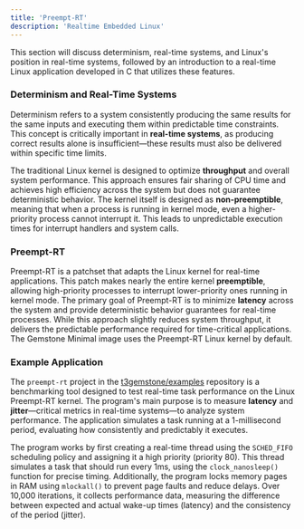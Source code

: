 ```yaml
---
title: 'Preempt-RT'
description: 'Realtime Embedded Linux'
---
```



This section will discuss determinism, real-time systems, and Linux's position in real-time systems, followed by an
introduction to a real-time Linux application developed in C that utilizes these features.

### Determinism and Real-Time Systems

Determinism refers to a system consistently producing the same results for the same inputs and executing them within
predictable time constraints. This concept is critically important in **real-time systems**, as producing correct
results alone is insufficient—these results must also be delivered within specific time limits.

The traditional Linux kernel is designed to optimize **throughput** and overall system performance. This approach
ensures fair sharing of CPU time and achieves high efficiency across the system but does not guarantee deterministic
behavior. The kernel itself is designed as **non-preemptible**, meaning that when a process is running in kernel mode,
even a higher-priority process cannot interrupt it. This leads to unpredictable execution times for interrupt handlers
and system calls.

### Preempt-RT

Preempt-RT is a patchset that adapts the Linux kernel for real-time applications. This patch makes nearly the entire
kernel **preemptible**, allowing high-priority processes to interrupt lower-priority ones running in kernel mode. The
primary goal of Preempt-RT is to minimize **latency** across the system and provide deterministic behavior guarantees
for real-time processes. While this approach slightly reduces system throughput, it delivers the predictable performance
required for time-critical applications. The Gemstone Minimal image uses the Preempt-RT Linux kernel by default.

### Example Application

The `preempt-rt` project in the [t3gemstone/examples](https://github.com/t3gemstone/examples) repository is a
benchmarking tool designed to test real-time task performance on the Linux Preempt-RT kernel. The program's main purpose
is to measure **latency** and **jitter**—critical metrics in real-time systems—to analyze system performance. The
application simulates a task running at a 1-millisecond period, evaluating how consistently and predictably it executes.

The program works by first creating a real-time thread using the `SCHED_FIFO` scheduling policy and assigning it a high
priority (priority 80). This thread simulates a task that should run every 1ms, using the `clock_nanosleep()` function
for precise timing. Additionally, the program locks memory pages in RAM using `mlockall()` to prevent page faults and
reduce delays. Over 10,000 iterations, it collects performance data, measuring the difference between expected and
actual wake-up times (latency) and the consistency of the period (jitter).

<SnippetPreemptRtOutput />
